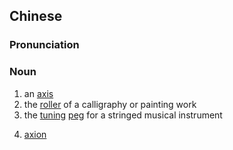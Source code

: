 {{also|轴子}}
==Chinese==
{{zh-forms|s=轴子}}

===Pronunciation===
{{zh-pron
|m=zhóuzi
|cat=n
}}

===Noun===
{{zh-noun}}

# an [[axis]]
# the [[roller]] of a calligraphy or painting work
# the [[tuning]] [[peg]] for a stringed musical instrument
# {{lb|zh|physics}} [[axion]]